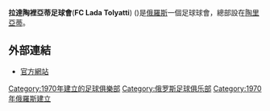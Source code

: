 {{unreferenced|time=2016-03-30}}
{{Infobox football club |
  clubname = 拉達陶裡亞蒂|
  image    = <!-- 檔案不存在 [[Image:Logo_of_FC_Lada_Togliatti.png|Club logo]] ，可從英文維基百科取得 -->|
  fullname = 拉達陶裡亞蒂足球會|
  nickname = |
  founded  = 1970 |
  dissolved= |
  ground   = [[魚雷體育場|魚雷體育場]],<br>[[陶里亞蒂|陶里亞蒂]] |
  capacity = 18,000 |
 chairman  = Dmitri Gerasimov |
 manager   = [[Igor_Kechayev|Igor Kechayev]] |
  season   = 2021–22 |
  league   = [[俄羅斯職業足球聯賽|俄羅斯職業足球聯賽]] |
  position = 俄乙4組，第 15 位 |
  pattern_la1=|pattern_b1=|pattern_ra1=|
  leftarm1=0000FF|body1=0000FF|rightarm1=0000FF|shorts1=0000FF|socks1=0000FF|
  pattern_la2=|pattern_b2=|pattern_ra2=|
  leftarm2=FFFFFF|body2=FFFFFF|rightarm2=FFFFFF|shorts2=FFFFFF|socks2=FFFFFF|
}}
'''拉達陶裡亞蒂足球會'''('''FC Lada Tolyatti''') ({{lang-ru|ФК "Лада" Тольятти}})是[[俄羅斯|俄羅斯]]一個足球球會，總部設在[[陶里亞蒂|陶里亞蒂]]。

==外部連結==
*[https://web.archive.org/web/20170421052252/http://fclada.ru/ 官方網站] {{ru icon}}

[[Category:1970年建立的足球俱樂部|Category:1970年建立的足球俱樂部]]
[[Category:俄罗斯足球俱乐部|Category:俄罗斯足球俱乐部]]
[[Category:1970年俄羅斯建立|Category:1970年俄羅斯建立]]